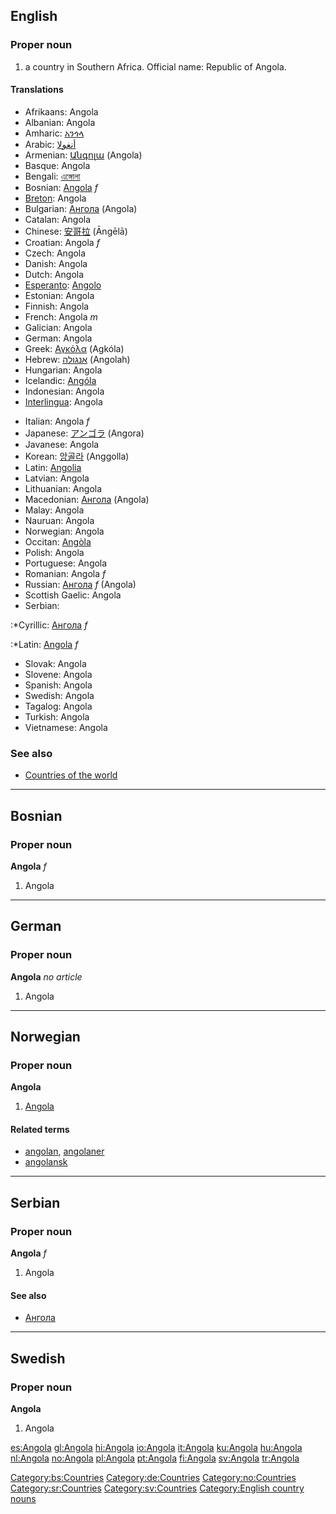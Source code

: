 ==English==
===Proper noun===
#a country in Southern Africa. Official name: Republic of Angola.
====Translations====
{{top}}
*Afrikaans: Angola
*Albanian: Angola
*Amharic: [[አንጎላ]]
*Arabic: [[أنغولا]]
*Armenian: [[Անգոլա]] (Angola)
*Basque: Angola
*Bengali: [[এঙ্গোলা]]
*Bosnian: [[Angola#Bosnian|Angola]] ''f''
*[[Breton]]: Angola
*Bulgarian: [[Ангола]] (Angola)
*Catalan: Angola
*Chinese: [[安哥拉]] (Āngēlā)
*Croatian: Angola ''f''
*Czech: Angola
*Danish: Angola
*Dutch: Angola
*[[Esperanto]]: [[Angolo]]
*Estonian: Angola
*Finnish: Angola
*French: Angola ''m''
*Galician: Angola
*German: Angola
*Greek: [[Αγκόλα]] (Agkóla)
*Hebrew: [[אנגולה]] (Angolah)
*Hungarian: Angola
*Icelandic: [[Angóla]]
*Indonesian: Angola
*[[Interlingua]]: Angola
{{mid}}
*Italian: Angola ''f''
*Japanese: [[アンゴラ]] (Angora)
*Javanese: Angola
*Korean: [[앙골라]] (Anggolla)
*Latin: [[Angolia]]
*Latvian: Angola
*Lithuanian: Angola
*Macedonian: [[Ангола]] (Angola)
*Malay: Angola
*Nauruan: Angola
*Norwegian: Angola
*Occitan: [[Angòla]]
*Polish: Angola
*Portuguese: Angola
*Romanian: Angola ''f''
*Russian: [[Ангола]] ''f'' (Angola)
*Scottish Gaelic: Angola
*Serbian:
:*Cyrillic: [[Ангола#Serbian|Ангола]] ''f''
:*Latin: [[Angola#Serbian|Angola]] ''f''
*Slovak: Angola
*Slovene: Angola
*Spanish: Angola
*Swedish: Angola
*Tagalog: Angola
*Turkish: Angola
*Vietnamese: Angola
{{bottom}}

===See also===
*[[Countries of the world]]

----
==Bosnian==
===Proper noun===
'''Angola''' ''f''
#Angola
[[Category:bs:Countries]]

----
==German==
===Proper noun===
'''Angola''' ''no article''
#Angola
[[Category:de:Countries]]

----
==Norwegian==
===Proper noun===
[[Category:no:Countries]]
'''Angola'''
#[[#English|Angola]]
====Related terms====
*[[angolan]], [[angolaner]]
*[[angolansk]]

----
==Serbian==
===Proper noun===
'''Angola''' ''f''
#Angola
====See also====
*[[Ангола]]
[[Category:sr:Countries]]

----
==Swedish==
===Proper noun===
'''Angola'''
#Angola
[[Category:sv:Countries]]

[[Category:English country nouns]]

[[es:Angola]]
[[gl:Angola]]
[[hi:Angola]]
[[io:Angola]]
[[it:Angola]]
[[ku:Angola]]
[[hu:Angola]]
[[nl:Angola]]
[[no:Angola]]
[[pl:Angola]]
[[pt:Angola]]
[[fi:Angola]]
[[sv:Angola]]
[[tr:Angola]]